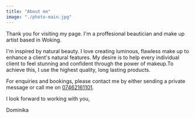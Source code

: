 ```yaml
---
title: "About me"
image: "./photo-main.jpg"
---
```



Thank you for visiting my page. I'm a proffesional beautician and make up artist based in Woking.

I'm inspired by natural beauty. I love creating luminous, flawless make up to enhance a client's natural features. My desire is to help every individual client to feel stunning and confident through the power of makeup.To achieve this, I use the highest quality, long lasting products.

For enquiries and bookings, please contact me by either sending a private message or call me on <Underlining><a href="callto:07462161101" title="Get in touch!">07462161101</a></Underlining>.

I look forward to working with you,

<Underlining>Dominika</Underlining>
